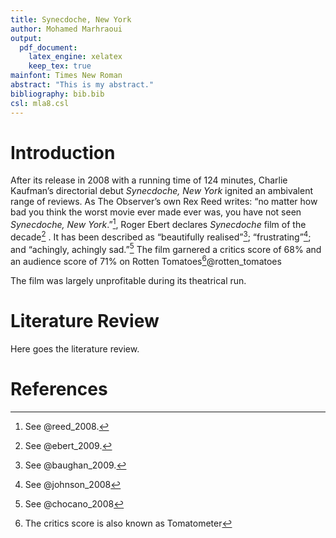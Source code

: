 ```yaml
---
title: Synecdoche, New York
author: Mohamed Marhraoui
output:
  pdf_document:
    latex_engine: xelatex
    keep_tex: true
mainfont: Times New Roman
abstract: "This is my abstract."
bibliography: bib.bib
csl: mla8.csl
---
```


# Introduction

After its release in 2008 with a running time of 124 minutes, Charlie Kaufman's directorial debut _Synecdoche, New York_ ignited an ambivalent range of reviews. As The Observer's own Rex Reed writes: "no matter how bad you think the worst movie ever made ever was, you have not seen _Synecdoche, New York_."^[See @reed_2008.], Roger Ebert declares _Synecdoche_ film of the decade^[See @ebert_2009.] . It has been described as "beautifully realised"^[See @baughan_2009.]; "frustrating"^[See @johnson_2008]; and "achingly, achingly sad."^[See @chocano_2008] The film garnered a critics score of 68% and an audience score of 71% on Rotten Tomatoes^[The critics score is also known as Tomatometer]@rotten_tomatoes


The film was largely unprofitable during its theatrical run.


# Literature Review

Here goes the literature review.

\pagebreak

# References
